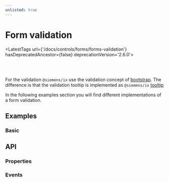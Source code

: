 ```yaml
---
unlisted: true
---
```




# Form validation

<LatestTags url={'/docs/controls/forms/forms-validation'} hasDeprecatedAncestor={false} deprecationVersion='2.6.0'></LatestTags>

<br/>
<br/>

For the validation `@siemens/ix` use the validation concept of [bootstrap](https://getbootstrap.com/docs/5.2/forms/validation/).
The difference is that the validation tooltip is implemented as `@siemens/ix` [tooltip](#properties-tooltip)

In the following examples section you will find different implementations of a form validation.

## Examples

### Basic

<Playground
  name="validation"
  height="22rem"
/>

## API

### Properties

<Props />

### Events

<Events />

